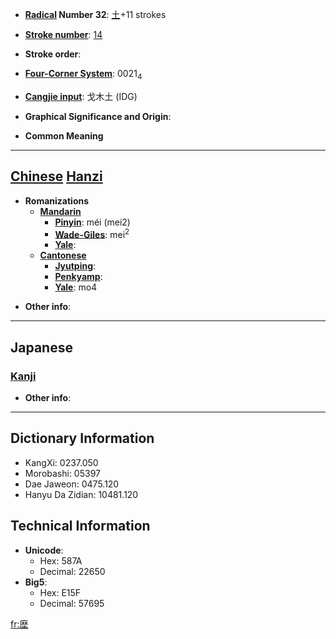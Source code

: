 * '''[[Wiktionary:Chinese radical index| Radical]] Number 32''': [[Wiktionary:Chinese radical index 土|土]]+11 strokes

* '''[[Wiktionary:Chinese total strokes index|Stroke number]]''': [[Wiktionary:Chinese total strokes index 14|14]]

* '''Stroke order''': 

* '''[[Wiktionary:Chinese four corner index|Four-Corner System]]''': 0021<sub>4</sub>

* '''[[Wiktionary:Chinese Cangjie index|Cangjie input]]''': 戈木土 (IDG)

* '''Graphical Significance and Origin''': 

* '''Common Meaning'''

----

== [[Chinese]] [[Hanzi]] ==

* '''Romanizations'''
** '''[[Mandarin]]'''
*** '''[[Pinyin]]''': méi (mei2)
*** '''[[Wade-Giles]]''': mei<sup>2</sup>
*** '''[[Yale]]''': 
** '''[[Cantonese]]'''
*** '''[[Jyutping]]''':
*** '''[[Penkyamp]]''': 
*** '''[[Yale]]''': mo4

* '''Other info''': 

----

==Japanese==
===[[Kanji]]===
{{kanji|on readings=[[ばい]] (bai), [[め]] (me), [[ば]] (ba), [[ま]] (ma)|kun readings=[[ちり]] (chiri)}}

* '''Other info''':  

----

== Dictionary Information ==

* KangXi: 0237.050
* Morobashi: 05397
* Dae Jaweon: 0475.120
* Hanyu Da Zidian: 10481.120

== Technical Information ==

* '''Unicode''':
** Hex: 587A
** Decimal: 22650
* '''Big5''':
** Hex: E15F
** Decimal: 57695

[[fr:塺]]